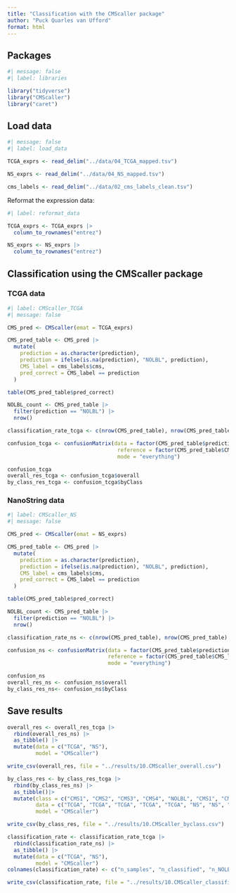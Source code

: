 ```yaml
---
title: "Classification with the CMScaller package"
author: "Puck Quarles van Ufford"
format: html
---
```


## Packages

```r
#| message: false
#| label: libraries

library("tidyverse")
library("CMScaller")
library("caret")
```

## Load data

```r
#| message: false
#| label: load_data

TCGA_exprs <- read_delim("../data/04_TCGA_mapped.tsv")

NS_exprs <- read_delim("../data/04_NS_mapped.tsv")

cms_labels <- read_delim("../data/02_cms_labels_clean.tsv")
```

Reformat the expression data:

```r
#| label: reformat_data

TCGA_exprs <- TCGA_exprs |> 
  column_to_rownames("entrez")

NS_exprs <- NS_exprs |> 
  column_to_rownames("entrez")
```

## Classification using the CMScaller package

### TCGA data

```r
#| label: CMScaller_TCGA
#| message: false

CMS_pred <- CMScaller(emat = TCGA_exprs)

CMS_pred_table <- CMS_pred |> 
  mutate(
    prediction = as.character(prediction),
    prediction = ifelse(is.na(prediction), "NOLBL", prediction),
    CMS_label = cms_labels$cms,
    pred_correct = CMS_label == prediction
  )

table(CMS_pred_table$pred_correct)

NOLBL_count <- CMS_pred_table |> 
  filter(prediction == "NOLBL") |> 
  nrow()

classification_rate_tcga <- c(nrow(CMS_pred_table), nrow(CMS_pred_table) - NOLBL_count, NOLBL_count)

confusion_tcga <- confusionMatrix(data = factor(CMS_pred_table$prediction), 
                                   reference = factor(CMS_pred_table$CMS_label), 
                                   mode = "everything")

confusion_tcga
overall_res_tcga <- confusion_tcga$overall
by_class_res_tcga <- confusion_tcga$byClass
```

### NanoString data

```r
#| label: CMScaller_NS
#| message: false

CMS_pred <- CMScaller(emat = NS_exprs)

CMS_pred_table <- CMS_pred |> 
  mutate(
    prediction = as.character(prediction),
    prediction = ifelse(is.na(prediction), "NOLBL", prediction),
    CMS_label = cms_labels$cms,
    pred_correct = CMS_label == prediction
  )

table(CMS_pred_table$pred_correct)

NOLBL_count <- CMS_pred_table |> 
  filter(prediction == "NOLBL") |> 
  nrow()

classification_rate_ns <- c(nrow(CMS_pred_table), nrow(CMS_pred_table) - NOLBL_count, NOLBL_count)

confusion_ns <- confusionMatrix(data = factor(CMS_pred_table$prediction),
                                reference = factor(CMS_pred_table$CMS_label), 
                                mode = "everything")

confusion_ns
overall_res_ns <- confusion_ns$overall
by_class_res_ns<- confusion_ns$byClass
```

## Save results

```r
overall_res <- overall_res_tcga |> 
  rbind(overall_res_ns) |> 
  as_tibble() |> 
  mutate(data = c("TCGA", "NS"),
         model = "CMScaller")

write_csv(overall_res, file = "../results/10.CMScaller_overall.csv")

by_class_res <- by_class_res_tcga |> 
  rbind(by_class_res_ns) |> 
  as_tibble()|> 
  mutate(class = c("CMS1", "CMS2", "CMS3", "CMS4", "NOLBL", "CMS1", "CMS2", "CMS3", "CMS4", "NOLBL"),
         data = c("TCGA", "TCGA", "TCGA", "TCGA", "TCGA", "NS", "NS", "NS", "NS", "NS"),
         model = "CMScaller")

write_csv(by_class_res, file = "../results/10.CMScaller_byclass.csv")

classification_rate <- classification_rate_tcga |> 
  rbind(classification_rate_ns) |> 
  as_tibble() |> 
  mutate(data = c("TCGA", "NS"),
         model = "CMScaller")
colnames(classification_rate) <- c("n_samples", "n_classified", "n_NOLBL", "data", "model")

write_csv(classification_rate, file = "../results/10.CMScaller_classification_rate.csv")
```
